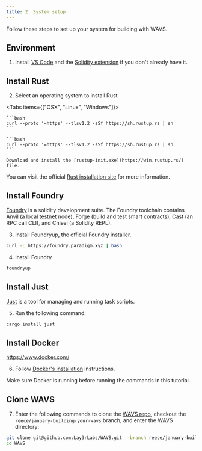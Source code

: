 ```yaml
---
title: 2. System setup
---
```


Follow these steps to set up your system for building with WAVS.

## Environment

1. Install [VS Code](https://code.visualstudio.com/download) and the [Solidity extension](https://marketplace.visualstudio.com/items?itemName=JuanBlanco.solidity) if you don't already have it.

## Install Rust

2. Select an operating system to install Rust.

<Tabs items={["OSX", "Linux", "Windows"]}>
  <Tab value="OSX">

    ```bash
    curl --proto '=https' --tlsv1.2 -sSf https://sh.rustup.rs | sh
    ```

  </Tab>
  <Tab value="Linux">

    ```bash
    curl --proto '=https' --tlsv1.2 -sSf https://sh.rustup.rs | sh
    ```

  </Tab>
  <Tab value="Windows">

    Download and install the [rustup-init.exe](https://win.rustup.rs/) file.

  </Tab>
</Tabs>

You can visit the official [Rust installation site](https://www.rust-lang.org/tools/install) for more information.

## Install Foundry

[Foundry](https://book.getfoundry.sh/) is a solidity development suite. The Foundry toolchain contains Anvil (a local testnet node), Forge (build and test smart contracts), Cast (an RPC call CLI), and Chisel (a Solidity REPL).


3. Install Foundryup, the official Foundry installer.

```bash
curl -L https://foundry.paradigm.xyz | bash
```

4. Install Foundry

```bash
foundryup
```

## Install Just

[Just](https://github.com/casey/just) is a tool for managing and running task scripts.

5. Run the following command:

```bash
cargo install just
```

## Install Docker

https://www.docker.com/

6. Follow [Docker's installation](https://docs.docker.com/get-started/get-docker/) instructions.

Make sure Docker is running before running the commands in this tutorial.

## Clone WAVS

7. Enter the following commands to clone the [WAVS repo](https://github.com/Lay3rLabs/WAVS), checkout the `reece/january-building-your-wavs` branch, and enter the WAVS directory:

```bash
git clone git@github.com:Lay3rLabs/WAVS.git --branch reece/january-building-your-wavs
cd WAVS
```
